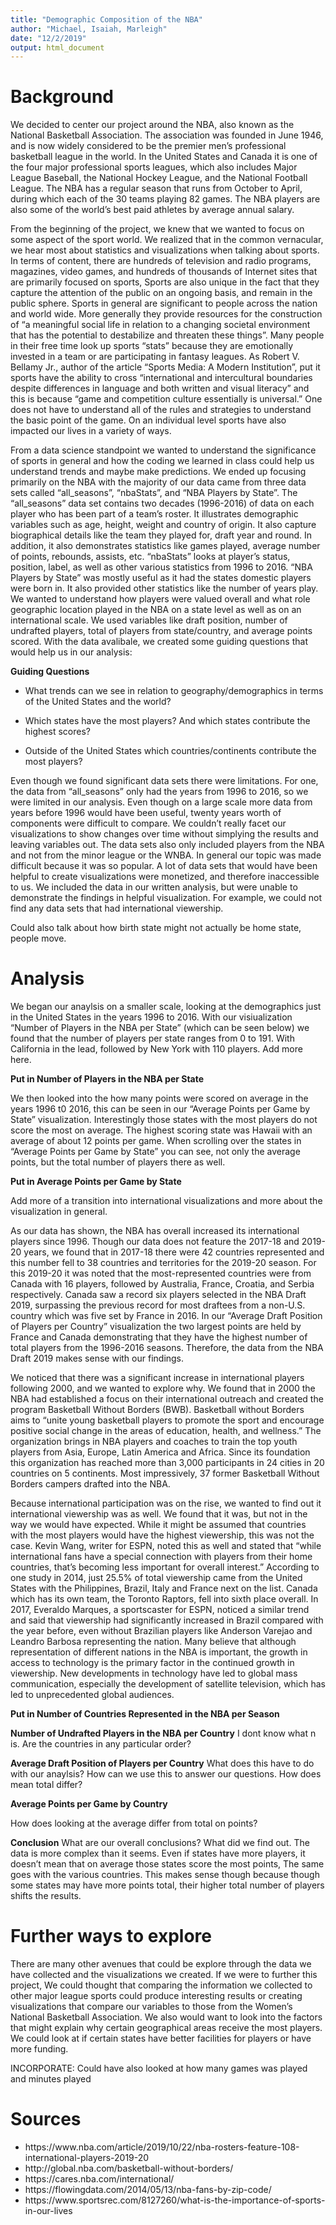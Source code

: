 ```yaml
---
title: "Demographic Composition of the NBA"
author: "Michael, Isaiah, Marleigh"
date: "12/2/2019"
output: html_document
---
```




# Background 


We decided to center our project around the NBA, also known as the National Basketball Association. The association was founded in June 1946, and is now widely considered to be the premier men's professional basketball league in the world. In the United States and Canada it is one of the four major professional sports leagues, which also includes Major League Baseball, the National Hockey League, and the National Football League. The NBA has a regular season that runs from October to April, during which each of the 30 teams playing 82 games. The NBA players are also some of the world's best paid athletes by average annual salary.

From the beginning of the project, we knew that we wanted to focus on some aspect of the sport world. We realized that in the common vernacular, we hear most about statistics and visualizations when talking about sports. In terms of content, there are hundreds of television and radio programs, magazines, video games, and hundreds of thousands of Internet sites that are primarily focused on sports, Sports are also unique in the fact that they capture the attention of the public on an ongoing basis, and remain in the public sphere. Sports in general are significant to people across the nation and world wide. More generally they provide resources for the construction of "a meaningful social life in relation to a changing societal environment that has the potential to destabilize and threaten these things". Many people in their free time look up sports “stats” because they are emotionally invested in a team or are participating in fantasy leagues. As Robert V. Bellamy Jr., author of the article "Sports Media: A Modern Institution", put it sports have the ability to cross "international and intercultural boundaries despite differences in language and both written and visual literacy" and this is because "game and competition culture essentially is universal.” One does not have to understand all of the rules and strategies to understand the basic point of the game. On an individual level sports have also impacted our lives in a variety of ways. 

From a data science standpoint we wanted to understand the significance of sports in general and how the coding we learned in class could help us understand trends and maybe make predictions. We ended up focusing primarily on the NBA with the majority of our data came from three data sets called “all_seasons”, “nbaStats”, and "NBA Players by State". The "all_seasons" data set contains two decades (1996-2016) of data on each player who has been part of a team's roster. It illustrates demographic variables such as age, height, weight and country of origin. It also capture biographical details like the team they played for, draft year and round. In addition, it also demonstrates statistics like games played, average number of points, rebounds, assists, etc. "nbaStats" looks at player's status, position, label, as well as other various statistics from 1996 to 2016. "NBA Players by State" was mostly useful as it had the states domestic players were born in. It also provided other statistics like the number of years play. We wanted to understand how players were valued overall and what role geographic location played in the NBA on a state level as well as on an international scale. We used variables like draft position, number of undrafted players, total of players from state/country, and average points scored. With the data avalibale, we created some guiding questions that would help us in our analysis:   

**Guiding Questions** 

* What trends can we see in relation to geography/demographics in terms of the United States and the world?

* Which states have the most players? And which states contribute the highest scores? 

* Outside of the United States which countries/continents contribute the most players? 


Even though we found significant data sets there were limitations. For one, the data from "all_seasons" only had the years from 1996 to 2016, so we were limited in our analysis. Even though on a large scale more data from years before 1996 would have been useful, twenty years worth of components were difficult to compare. We couldn't really facet our visualizations to show changes over time without simplying the results and leaving variables out. The data sets also only included players from the NBA and not from the minor league or the WNBA. In general our topic was made difficult because it was so popular. A lot of data sets that would have been helpful to create visualizations were monetized, and therefore inaccessible to us. We included the data in our written analysis, but were unable to demonstrate the findings in helpful visualization. For example, we could not find any data sets that had international viewership.

Could also talk about how birth state might not actually be home state, people move.

# Analysis

We began our anaylsis on a smaller scale, looking at the demographics just in the United States in the years 1996 to 2016. With our visiualization "Number of Players in the NBA per State" (which can be seen below) we found that the number of players per state ranges from 0 to 191. With California in the lead, followed by New York with 110 players. Add more here.

**Put in Number of Players in the NBA per State** 

We then looked into the how many points were scored on average in the years 1996 t0 2016, this can be seen in our "Average Points per Game by State" visualization. Interestingly those states with the most players do not score the most on average. The highest scoring state was Hawaii with an average of about 12 points per game. When scrolling over the states in "Average Points per Game by State" you can see, not only the average points, but the total number of players there as well.

**Put in Average Points per Game by State**



Add more of a transition into international visualizations and more about the visualization in general.

  As our data has shown, the NBA has overall increased its international players since 1996. Though our data does not feature the 2017-18 and 2019-20 years, we found that in 2017-18 there were 42 countries represented and this number fell to 38 countries and territories for the 2019-20 season. For this 2019-20 it was noted that the most-represented countries were from Canada with 16 players, followed by Australia, France, Croatia, and Serbia respectively. Canada saw a record six players selected in the NBA Draft 2019, surpassing the previous record for most draftees from a non-U.S. country which was five set by France in 2016. In our “Average Draft Position of Players per Country” visualization the two largest points are held by France and Canada demonstrating that they have the highest number of total players from the 1996-2016 seasons. Therefore, the data from the NBA Draft 2019 makes sense with our findings.  

  We noticed that there was a significant increase in international players following 2000, and we wanted to explore why. We found that in 2000 the NBA had established a focus on their international outreach and created the program Basketball Without Borders (BWB). Basketball without Borders aims to “unite young basketball players to promote the sport and encourage positive social change in the areas of education, health, and wellness.” The organization brings in NBA players and coaches to train the top youth players from Asia, Europe, Latin America and Africa. Since its foundation this organization has reached more than 3,000 participants in 24 cities in 20 countries on 5 continents. Most impressively, 37 former Basketball Without Borders campers drafted into the NBA.

  Because international participation was on the rise, we wanted to find out it international viewership was as well. We found that it was, but not in the way we would have expected. While it might be assumed that countries with the most players would have the highest viewership, this was not the case. Kevin Wang, writer for ESPN, noted this as well and stated that “while international fans have a special connection with players from their home countries, that's becoming less important for overall interest.” According to one study in 2014, just 25.5% of total viewership came from the United States with the Philippines, Brazil, Italy and France next on the list. Canada which has its own team, the Toronto Raptors, fell into sixth place overall. In 2017, Everaldo Marques, a sportscaster for ESPN, noticed a similar trend and said that viewership had significantly increased in Brazil compared with the year before, even without Brazilian players like Anderson Varejao and Leandro Barbosa representing the nation. Many believe that although representation of different nations in the NBA is important, the growth in access to technology is the primary factor in the continued growth in viewership. New developments in technology have led to global mass communication, especially the development of satellite television, which has led to unprecedented global audiences.

**Put in Number of Countries Represented in the NBA per Season**

**Number of Undrafted Players in the NBA per Country**
I dont know what n is. Are the countries in any particular order?


**Average Draft Position of Players per Country**
What does this have to do with our anaylsis? How can we use this to answer our questions. How does mean total differ?

**Average Points per Game by Country**

How does looking at the average differ from total on points?


**Conclusion**
What are our overall conclusions? What did we find out.
The data is more complex than it seems. Even if states have more players, it doesn't mean that on average those states score the most points, The same goes with the various countries. This makes sense though because though some states may have more points total, their higher total number of players shifts the results. 


# Further ways to explore

There are many other avenues that could be explore through the data we have collected and the visualizations we created. If we were to further this project, We could thought that comparing the information we collected to other major league sports could produce interesting results or creating visualizations that compare our variables to those from the Women's National Basketball Association. 
We also would want to look into the factors that might explain why certain geographical areas receive the most players. We could look at if certain states have better facilities for players or have more funding. 

INCORPORATE: Could have also looked at how many games was played and minutes played 



# Sources
* https://www.nba.com/article/2019/10/22/nba-rosters-feature-108-international-players-2019-20
* http://global.nba.com/basketball-without-borders/
* https://cares.nba.com/international/
* https://flowingdata.com/2014/05/13/nba-fans-by-zip-code/
* https://www.sportsrec.com/8127260/what-is-the-importance-of-sports-in-our-lives